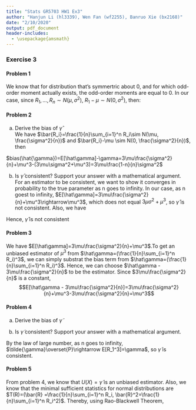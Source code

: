 ```yaml
---
title: "Stats GR5703 HW1 Ex3"
author: "Hanjun Li (hl3339), Wen Fan (wf2255), Banruo Xie (bx2168)"
date: "2/10/2020"
output: pdf_document
header-includes:
  - \usepackage{amsmath}
---
```


### Exercise 3

#### Problem 1
We know that for distribution that's symmertric about 0, and for which odd-order moment actually exists, the odd-order moments are equal to 0. In our case, since $R_1,...,R_n\sim N(\mu, \sigma^2)$, $R_1-\mu\sim N(0, \sigma^2)$, then: 
\begin{align*}
\gamma=E[R_1^3]&=E[(R_1-\mu+\mu)^3]\\
&=E[(R_1-\mu)^3+3(R_1-\mu)^2\mu+3(R_1-\mu)\mu^2+\mu^3]\\
&=E[3(R_1-\mu)^2\mu]+E[\mu^3] \mbox{ since the odd-order moments are 0, and }\mu \mbox{ is a constant}\\
&=3\mu E[(R_1-\mu)^2]+\mu^3\\
&=3\mu(var(R_1-\mu)+E[R_1-\mu]^2)+\mu^3\\
&=3\mu\sigma^2+\mu^3
\end{align*}

#### Problem 2
(a) Derive the bias of $\hat{\gamma}$  
We have $\bar{R_i}=\frac{1}{n}\sum_{i=1}^n R_i\sim N(\mu, \frac{\sigma^2}{n})$ and $\bar{R_i}-\mu \sim N(0, \frac{\sigma^2}{n})$, then 

\begin{align*}
E[\hat{\gamma}]=E[\bar{R_i}^3]&=E[(\bar{R_i}-\mu+\mu)^3]\\
&=E[(\bar{R_i}-\mu)^3+3(\bar{R_i}-\mu)^2\mu+3(\bar{R_i}-\mu)\mu^2+\mu^3]\\
&=3\mu E[(\bar{R_i}-\mu)^2]+\mu^3\\
&=3\mu(var(\bar{R_i}-\mu)+E[\bar{R_i}-\mu]^2)+\mu^3\\
&=3\mu\frac{\sigma^2}{n}+\mu^3
\end{align*}

$bias(\hat{\gamma})=E[\hat\gamma]-\gamma=3\mu\frac{\sigma^2}{n}+\mu^3-(3\mu\sigma^2+\mu^3)=3\mu\frac{1-n}{n}\sigma^2$

(b) Is $\hat{\gamma}$ consistent? Support your answer with a mathematical argument.  
For an estimator to be consistent, we want to show it converges in probability to the true parameter as n goes to infinity. In our case, as n goest to infinity, $E[\hat\gamma]=3\mu\frac{\sigma^2}{n}+\mu^3\rightarrow\mu^3$, which does not equal $3\mu\sigma^2+\mu^3$, so $\hat{\gamma}$ is not consistent. Also, we have 

\begin{align*}
P(|\hat\theta-\theta|>\epsilon)&=P(|\bar{R_i}^3-(3\mu\sigma^2+\mu^3)|>\epsilon)\\
&= 1-P(|\bar{R_i}^3-(3\mu\sigma^2+\mu^3)|\leq \epsilon) = 1-P(\bar{R_i}^3-(3\mu\sigma^2+\mu^3)\leq\epsilon)-(1-P(\bar{R_i}^3-(3\mu\sigma^2+\mu^3)\leq-\epsilon))\\
&= P(\bar{R_i}^3\leq 3\mu\sigma^2+\mu^3+\epsilon)+P(\bar{R_i}^3\leq 3\mu\sigma^2+\mu^3-\epsilon)\\
&= P(Z\leq \sqrt{n}\frac{(3\mu\sigma^2+\mu^3+\epsilon)^\frac{1}{3}-\mu}{\sigma})+P(Z\leq \sqrt{n}\frac{(3\mu\sigma^2+\mu^3-\epsilon)^\frac{1}{3}-\mu}{\sigma})\\
&=\phi(\infty)+\phi(-\infty)\\
&=1+0=1\neq 0 \text{ as n goes to infinity}
\end{align*}

Hence, $\hat{\gamma}$ is not consistent

#### Problem 3
We have $E[\hat\gamma]=3\mu\frac{\sigma^2}{n}+\mu^3$.To get an unbiased estimator of $\mu^3$ from $\hat\gamma=(\frac{1}{n}\sum_{i=1}^n R_i)^3$, we can simply substrat the bias term from $\hat\gamma=(\frac{1}{n}\sum_{i=1}^n R_i)^3$. Hence, we can choose $\hat\gamma - 3\mu\frac{\sigma^2}{n}$ to be the estimator. Since $3\mu\frac{\sigma^2}{n}$ is a constant, 
$$E[\hat\gamma - 3\mu\frac{\sigma^2}{n}]=3\mu\frac{\sigma^2}{n}+\mu^3-3\mu\frac{\sigma^2}{n}=\mu^3$$

#### Problem 4
(a) Derive the bias of $\tilde\gamma$  

\begin{align*}
bias(\tilde\gamma)=E[\tilde\gamma]-\gamma &= E[\frac{1}{n}\sum_{i=1}^n R_i^3]-\gamma\\
&= \frac{1}{n}\sum_{i=1}^n E[R_i^3]-\gamma\\
&= \frac{1}{n} n  E[R_1^3]-\gamma\\
&= \gamma -\gamma =0
\end{align*}

(b) Is $\tilde{\gamma}$ consistent? Support your answer with a mathematical argument.  

By the law of large number, as n goes to infinity, $\tilde{\gamma}\overset{P}\rightarrow E[R_1^3]=\gamma$, so $\tilde{\gamma}$ is consistent.


#### Problem 5
From problem 4, we know that $U(X)=\tilde\gamma$ is an unbiased estimator. Also, we know that the minimal sufficient statistics for normal distributions are $T(R)=(\bar{R} =\frac{1}{n}\sum_{i=1}^n R_i, \bar{R}^2=\frac{1}{n}\sum_{i=1}^n R_i^2)$. Thereby, using Rao-Blackwell Theorem, 
\begin{align*}
\gamma_{MVUE}=E[U(R)|T(R)]&=E[\tilde\gamma|\bar{R}, \bar{R}^2]=E[\frac{1}{n}\sum_{i=1}^n R_i^3|\bar{R}, \bar{R}^2]\\
&= E[\frac{1}{n}\sum_{i=1}^n (R_i-\bar{R}+\bar{R})^3|\bar{R}, \bar{R}^2]\\
&= E[\frac{1}{n}\sum_{i=1}^n ((R_i-\bar{R})^3+3(R_i-\bar{R})^2\bar{R}+3(R_i-\bar{R})\bar{R}^2+\bar{R}^3)|\bar{R}, \bar{R}^2]\\
&= E[\frac{1}{n}\sum_{i=1}^n (3(R_i-\bar{R})^2\bar{R}+\bar{R}^3)|\bar{R}, \bar{R}^2]\\
&= E[\frac{1}{n}\sum_{i=1}^n (3R_i^2\bar{R}+3\bar{R}^3-6R_i\bar{R}^2+\bar{R}^3)|\bar{R}, \bar{R}^2]\\
&= 3\bar{R}E[\frac{1}{n}\sum_{i=1}^n R_i^2]+4E[\bar{R}^3]-6\bar{R}^2E[\frac{1}{n}\sum_{i=1}^nR_i]\\
&= 3\bar{R}\bar{R^2}-2\bar{R}^3
\end{align*}